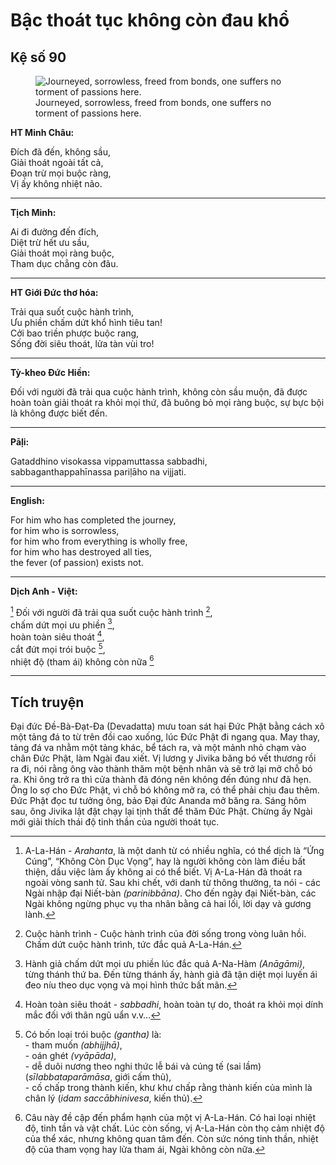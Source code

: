 # Bậc thoát tục không còn đau khổ {- #bac-thoat-tuc-khong-con-dau-kho}

## Kệ số 90 {- #ke-so-90}

![Journeyed, sorrowless, freed from bonds, one suffers no torment of passions here.](images/kinh-phap-cu-ke-so-90-dhammapada-verse-90.jpg){fig-align="center" .lightbox}

**HT Minh Châu:**

Ðích đã đến, không sầu,  
Giải thoát ngoài tất cả,  
Ðoạn trừ mọi buộc ràng,  
Vị ấy không nhiệt não.  

<hr class="divider">

**Tịch Minh:**

Ai đi đường đến đích,  
Diệt trừ hết ưu sầu,  
Giải thoát mọi ràng buộc,  
Tham dục chẳng còn đâu.  

<hr class="divider">

**HT Giới Đức thơ hóa:**

Trải qua suốt cuộc hành trình,  
Ưu phiền chấm dứt khổ hình tiêu tan!  
Cởi bao triền phược buộc rang,  
Sống đời siêu thoát, lửa tàn vùi tro!  

<hr class="divider">

**Tỳ-kheo Đức Hiền:**

Đối với người đã trải qua cuộc hành trình, không còn sầu muộn, đã được hoàn toàn giải thoát ra khỏi mọi thứ, đã buông bỏ mọi ràng buộc, sự bực bội là không được biết đến.  

<hr class="divider">

**Pāḷi:**

Gataddhino visokassa vippamuttassa sabbadhi,  
sabbaganthappahīnassa pariḷāho na vijjati.  

<hr class="divider">

**English:**

For him who has completed the journey,  
for him who is sorrowless,  
for him who from everything is wholly free,  
for him who has destroyed all ties,  
the fever (of passion) exists not.  

<hr class="divider">

**Dịch Anh - Việt:**

[^1] Ðối với người đã trải qua suốt cuộc hành trình [^2],  
chấm dứt mọi ưu phiền [^3],  
hoàn toàn siêu thoát [^4],  
cắt đứt mọi trói buộc [^5],  
nhiệt độ (tham ái) không còn nữa [^6]  

<hr class="divider">

## Tích truyện {- #tich-truyen}

Ðại đức Ðề-Bà-Ðạt-Ða (Devadatta) mưu toan sát hại Ðức Phật bằng cách xô một tảng đá to từ trên đồi cao xuống, lúc Ðức Phật đi ngang qua. May thay, tảng đá va nhằm một tảng khác, bể tách ra, và một mảnh nhỏ chạm vào chân Ðức Phật, làm Ngài đau xiết. Vị lương y Jivika băng bó vết thương rồi ra đi, nói rằng ông vào thành thăm một bệnh nhân và sẽ trở lại mở chỗ bó ra. Khi ông trở ra thì cửa thành đã đóng nên không đến đúng như đã hẹn. Ông lo sợ cho Ðức Phật, vì chỗ bó không mở ra, có thể phải chịu đau thêm. Ðức Phật đọc tư tưởng ông, bảo Ðại đức Ananda mở băng ra. Sáng hôm sau, ông Jivika lật đật chạy lại tịnh thất để thăm Ðức Phật. Chừng ấy Ngài mới giải thích thái độ tinh thần của người thoát tục.

[^1]: A-La-Hán - *Arahanta*, là một danh từ có nhiều nghĩa, có thể dịch là "Ứng Cúng", "Không Còn Dục Vọng", hay là người không còn làm điều bất thiện, dầu việc làm ấy không ai có thể biết. Vị A-La-Hán đã thoát ra ngoài vòng sanh tử. Sau khi chết, với danh từ thông thường, ta nói - các Ngài nhập đại Niết-bàn *(parinibbāna)*. Cho đến ngày đại Niết-bàn, các Ngài không ngừng phục vụ tha nhân bằng cả hai lối, lời dạy và gương lành.

[^2]: Cuộc hành trình - Cuộc hành trình của đời sống trong vòng luân hồi. Chấm dứt cuộc hành trình, tức đắc quả A-La-Hán.

[^3]: Hành giả chấm dứt mọi ưu phiền lúc đắc quả A-Na-Hàm *(Anāgāmi)*, từng thánh thứ ba. Ðến từng thánh ấy, hành giả đã tận diệt mọi luyến ái đeo níu theo dục vọng và mọi hình thức bất mãn.

[^4]: Hoàn toàn siêu thoát - *sabbadhi*, hoàn toàn tự do, thoát ra khỏi mọi dính mắc đối với thân ngũ uẩn v.v...

[^5]: Có bốn loại trói buộc *(gantha)* là:
<br>
- tham muốn *(abhijjhā)*,  
- oán ghét *(vyāpāda)*,  
- dễ duôi nương theo nghi thức lễ bái và cúng tế (sai lầm) (*sīlabbataparāmāsa*, giới cấm thủ),  
- cố chấp trong thành kiến, khư khư chấp rằng thành kiến của mình là chân lý (*idam saccābhinivesa*, kiến thủ).  

[^6]: Câu này đề cập đến phẩm hạnh của một vị A-La-Hán. Có hai loại nhiệt độ, tinh tần và vật chất. Lúc còn sống, vị A-La-Hán còn thọ cảm nhiệt độ của thể xác, nhưng không quan tâm đến. Còn sức nóng tinh thần, nhiệt độ của tham vọng hay lửa tham ái, Ngài không còn nữa.